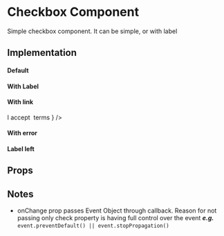 
<Meta title="Core|Molecules/Checkbox" />

# Checkbox Component

Simple checkbox component. It can be simple, or with label

## Implementation

#### Default
<Preview>
  <Story name="default">
    <Checkbox />
  </Story>
</Preview>


#### With Label
<Preview>
  <Story name="With label">
    <Checkbox label="Click me!" />
  </Story>
</Preview>

#### With link
<Preview>
  <Story name="With link">
    <Checkbox label={
      <Text.Body>I accept&nbsp;
        <Text.Link href="https://google.com">terms</Text.Link>
      </Text.Body>} />
  </Story>
</Preview>

#### With error
<Preview>
  <Story name="With error">
    <Checkbox error label={'This won\'t work'} />
  </Story>
</Preview>


#### Label left
<Preview>
  <Story name="Label left">
    <Checkbox label={'This is left'} labelPosition={'left'} />
  </Story>
</Preview>

## Props



<Props of={Checkbox} />


## Notes
- onChange prop passes Event Object through callback. Reason for not passing only check 
property is having full control over the event **_e.g._** `event.preventDefault() || event.stopPropagation()`